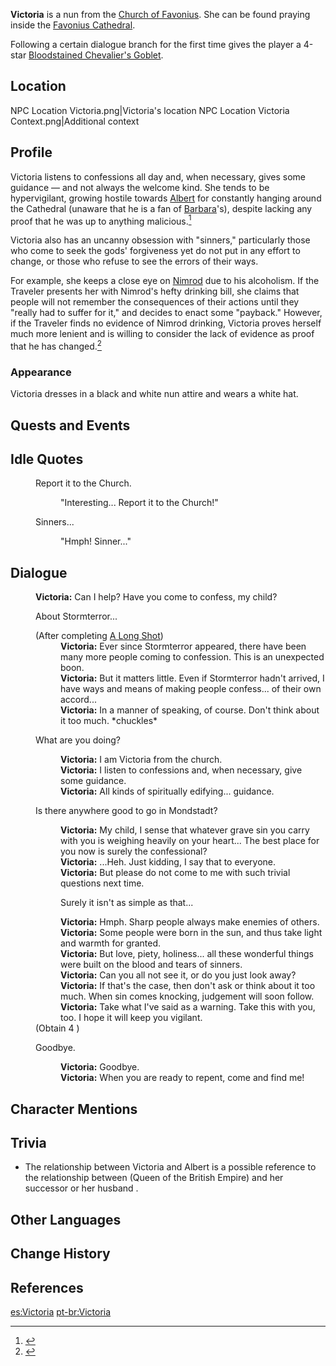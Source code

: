 {{Character Infobox
|type             = Open-World NPC
|image            = NPC Victoria.png
|region           = Mondstadt
|location         = Mondstadt
|affiliation      = Church of Favonius
|title            = Nun
|dialoguereward   = {{Card|Bloodstained Chevalier's Goblet|1|quality=4}}
|voiceEN          = [[imdb:nm7116087|Christie Cate]]<ref name="Christie Cate">Image: [[:File:Email Christie Cate NPC Confirmation.png|EN VA Self Announcement]]</ref>
|voiceJP          = [http://amuleto.jp/talents/hatorimami.html Hatori Mami ({{ja|羽鳥 まみ}})]<ref name="Hatori Mami">Amuleto: [http://amuleto.jp/talents/hatorimami.html JP VA's Profile]</ref>
}}
'''Victoria''' is a nun from the [[Church of Favonius]]. She can be found praying inside the [[Favonius Cathedral]].

Following a certain dialogue branch for the first time gives the player a 4-star [[Bloodstained Chevalier's Goblet]].

==Location==
<gallery>
NPC Location Victoria.png|Victoria's location
NPC Location Victoria Context.png|Additional context
</gallery>

==Profile==
Victoria listens to confessions all day and, when necessary, gives some guidance &mdash; and not always the welcome kind. She tends to be hypervigilant, growing hostile towards [[Albert]] for constantly hanging around the Cathedral (unaware that he is a fan of [[Barbara]]'s), despite lacking any proof that he was up to anything malicious.<ref>{{Ref/Quest|Stop, Albert. Stop!}}</ref>

Victoria also has an uncanny obsession with "sinners," particularly those who come to seek the gods' forgiveness yet do not put in any effort to change, or those who refuse to see the errors of their ways.

For example, she keeps a close eye on [[Nimrod]] due to his alcoholism. If the Traveler presents her with Nimrod's hefty drinking bill, she claims that people will not remember the consequences of their actions until they "really had to suffer for it," and decides to enact some "payback." However, if the Traveler finds no evidence of Nimrod drinking, Victoria proves herself much more lenient and is willing to consider the lack of evidence as proof that he has changed.<ref>{{Ref/Quest|Presumption of Innocence}}</ref>

===Appearance===
Victoria dresses in a black and white nun attire and wears a white hat.

==Quests and Events==
{{Quests and Events}}

==Idle Quotes==
{{Dialogue Start}}
:{{DIcon|Idle}} Report it to the Church.
::{{A|VO Victoria 01.ogg}} "Interesting... Report it to the Church!"
:{{DIcon|Idle}} Sinners...
::{{A|VO Victoria 02.ogg}} "Hmph! Sinner..."
{{Dialogue End}}

==Dialogue==
{{Dialogue Start}}
:'''Victoria:''' Can I help? Have you come to confess, my child?
:{{DIcon}} About Stormterror...
:;(After completing [[A Long Shot]])
::'''Victoria:''' Ever since Stormterror appeared, there have been many more people coming to confession. This is an unexpected boon.
::'''Victoria:''' But it matters little. Even if Stormterror hadn't arrived, I have ways and means of making people confess... of their own accord...
::'''Victoria:''' In a manner of speaking, of course. Don't think about it too much. *chuckles*
:{{DIcon}} What are you doing?
::'''Victoria:''' I am Victoria from the church.
::'''Victoria:''' I listen to confessions and, when necessary, give some guidance.
::'''Victoria:''' All kinds of spiritually edifying... guidance.
:{{DIcon}} Is there anywhere good to go in Mondstadt?
::'''Victoria:''' My child, I sense that whatever grave sin you carry with you is weighing heavily on your heart... The best place for you now is surely the confessional?
::'''Victoria:''' ...Heh. Just kidding, I say that to everyone.
::'''Victoria:''' But please do not come to me with such trivial questions next time.
::{{DIcon|Reward}} Surely it isn't as simple as that...
::'''Victoria:''' Hmph. Sharp people always make enemies of others.
::'''Victoria:''' Some people were born in the sun, and thus take light and warmth for granted.
::'''Victoria:''' But love, piety, holiness... all these wonderful things were built on the blood and tears of sinners.
::'''Victoria:''' Can you all not see it, or do you just look away?
::'''Victoria:''' If that's the case, then don't ask or think about it too much. When sin comes knocking, judgement will soon follow.
::'''Victoria:''' Take what I've said as a warning. Take this with you, too. I hope it will keep you vigilant.
:;(Obtain 4{{star}} {{Item|Bloodstained Chevalier's Goblet}})
:{{DIcon}} Goodbye.
::'''Victoria:''' Goodbye.
::'''Victoria:''' When you are ready to repent, come and find me!
{{Dialogue End}}

==Character Mentions==
{{Character Mentions}}

==Trivia==
* The relationship between Victoria and Albert is a possible reference to the relationship between {{w|Alexandrina Victoria}} (Queen of the British Empire) and her successor {{w|Edward VII|Albert Edward}} or her husband {{w|Prince Albert of Saxe-Coburg and Gotha|Prince Albert}}.

==Other Languages==
{{Other Languages
|default_hidden = 1
|en      = Victoria
|zhs     = 维多利亚
|zhs_rm  = Wéiduōlìyà
|zht     = 維多利亞
|zht_rm  = Wéiduōlìyà
|ja      = ヴィクトリア
|ja_rm   = Vikutoria
|ko      = 빅토리아
|es      = Victoria
|fr      = Victoria
|ru      = Виктория
|th      = Victoria
|vi      = Victoria
|de      = Victoria
|id      = Victoria
|pt      = Victoria
|tr      = Victoria
|it      = Victoria
}}

==Change History==
{{Change History|1.0}}

==References==
{{Reflist}}

[[es:Victoria]]
[[pt-br:Victoria]]